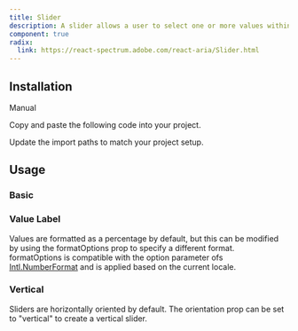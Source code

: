 ```yaml
---
title: Slider
description: A slider allows a user to select one or more values within a range.
component: true
radix:
  link: https://react-spectrum.adobe.com/react-aria/Slider.html
---
```


<ComponentPreview name="slider-demo" />

## Installation

<Tabs defaultValue="manual">

<TabsList>
  <TabsTrigger value="manual">Manual</TabsTrigger>
</TabsList>

<TabsContent value="manual">

<Steps>

<Step>Copy and paste the following code into your project.</Step>

<ComponentSource name="slider" />

<Step>Update the import paths to match your project setup.</Step>

</Steps>

</TabsContent>

</Tabs>

## Usage

### Basic

<ComponentPreview name="slider-demo" />

### Value Label

Values are formatted as a percentage by default, but this can be modified by using the formatOptions prop to specify a different format.
formatOptions is compatible with the option parameter ofs [Intl.NumberFormat](https://developer.mozilla.org/en-US/docs/Web/JavaScript/Reference/Global_Objects/NumberFormat) and is applied based on the current locale.

<ComponentPreview name="slider-value" />

### Vertical

Sliders are horizontally oriented by default. The orientation prop can be set to "vertical" to create a vertical slider.

<ComponentPreview name="slider-vertical" />
